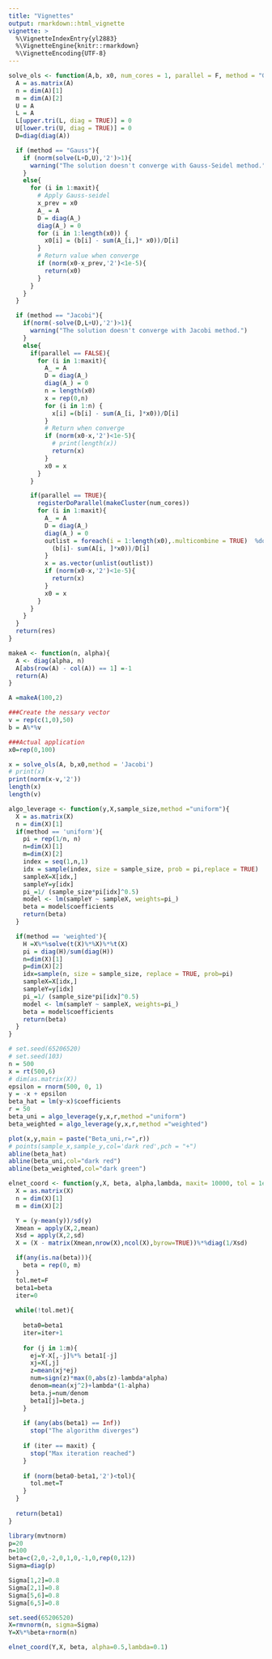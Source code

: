 ```yaml
---
title: "Vignettes"
output: rmarkdown::html_vignette
vignette: >
  %\VignetteIndexEntry{yl2883}
  %\VignetteEngine{knitr::rmarkdown}
  %\VignetteEncoding{UTF-8}
---
```



```r
solve_ols <- function(A,b, x0, num_cores = 1, parallel = F, method = "Gauss", maxit = 10000){
  A = as.matrix(A)
  n = dim(A)[1]
  m = dim(A)[2]
  U = A
  L = A
  L[upper.tri(L, diag = TRUE)] = 0
  U[lower.tri(U, diag = TRUE)] = 0
  D=diag(diag(A))

  if (method == "Gauss"){
    if (norm(solve(L+D,U),'2')>1){
      warning("The solution doesn't converge with Gauss-Seidel method.")
    }
    else{
      for (i in 1:maxit){
        # Apply Gauss-seidel
        x_prev = x0
        A_ = A
        D = diag(A_)
        diag(A_) = 0
        for (i in 1:length(x0)) {
          x0[i] = (b[i] - sum(A_[i,]* x0))/D[i]
        }
        # Return value when converge
        if (norm(x0-x_prev,'2')<1e-5){
          return(x0)
        }
      }
    }
  }

  if (method == "Jacobi"){
    if(norm(-solve(D,L+U),'2')>1){
      warning("The solution doesn't converge with Jacobi method.")
    }
    else{
      if(parallel == FALSE){
        for (i in 1:maxit){
          A_ = A
          D = diag(A_)
          diag(A_) = 0
          n = length(x0)
          x = rep(0,n)
          for (i in 1:n) {
            x[i] =(b[i] - sum(A_[i, ]*x0))/D[i]
          }
          # Return when converge
          if (norm(x0-x,'2')<1e-5){
            # print(length(x))
            return(x)
          }
          x0 = x
        }
      }

      if(parallel == TRUE){
        registerDoParallel(makeCluster(num_cores))
        for (i in 1:maxit){
          A_ = A
          D = diag(A_)
          diag(A_) = 0
          outlist = foreach(i = 1:length(x0),.multicombine = TRUE)  %dopar% {
            (b[i]- sum(A[i, ]*x0))/D[i]
          }
          x = as.vector(unlist(outlist))
          if (norm(x0-x,'2')<1e-5){
            return(x)
          }
          x0 = x
        }
      }
    }
  }
  return(res)
}
```


```r
makeA <- function(n, alpha){
  A <- diag(alpha, n)
  A[abs(row(A) - col(A)) == 1] =-1
  return(A)
}

A =makeA(100,2)

###Create the nessary vector
v = rep(c(1,0),50)
b = A%*%v

###Actual application
x0=rep(0,100)

x = solve_ols(A, b,x0,method = 'Jacobi')
# print(x)
print(norm(x-v,'2'))
length(x)
length(v)
```


```r
algo_leverage <- function(y,X,sample_size,method ="uniform"){
  X = as.matrix(X)
  n = dim(X)[1]
  if(method == 'uniform'){
    pi = rep(1/n, n)
    n=dim(X)[1]
    m=dim(X)[2]
    index = seq(1,n,1)
    idx = sample(index, size = sample_size, prob = pi,replace = TRUE)
    sampleX=X[idx,]
    sampleY=y[idx]
    pi_=1/ (sample_size*pi[idx]^0.5)
    model <- lm(sampleY ~ sampleX, weights=pi_)
    beta = model$coefficients
    return(beta)
  }

  if(method == 'weighted'){
    H =X%*%solve(t(X)%*%X)%*%t(X)
    pi = diag(H)/sum(diag(H))
    n=dim(X)[1]
    p=dim(X)[2]
    idx=sample(n, size = sample_size, replace = TRUE, prob=pi)
    sampleX=X[idx,]
    sampleY=y[idx]
    pi_=1/ (sample_size*pi[idx]^0.5)
    model <- lm(sampleY ~ sampleX, weights=pi_)
    beta = model$coefficients
    return(beta)
  }
}


```

```r
# set.seed(65206520)
# set.seed(103)
n = 500
x = rt(500,6)
# dim(as.matrix(X))
epsilon = rnorm(500, 0, 1)
y = -x + epsilon
beta_hat = lm(y~x)$coefficients
r = 50
beta_uni = algo_leverage(y,x,r,method ="uniform")
beta_weighted = algo_leverage(y,x,r,method ="weighted")

plot(x,y,main = paste("Beta_uni,r=",r))
# points(sample_x,sample_y,col='dark red',pch = "+")
abline(beta_hat)
abline(beta_uni,col="dark red")
abline(beta_weighted,col="dark green")

```
```r
elnet_coord <- function(y,X, beta, alpha,lambda, maxit= 10000, tol = 1e-6){
  X = as.matrix(X)
  n = dim(X)[1]
  m = dim(X)[2]

  Y = (y-mean(y))/sd(y)
  Xmean = apply(X,2,mean)  
  Xsd = apply(X,2,sd)
  X = (X - matrix(Xmean,nrow(X),ncol(X),byrow=TRUE))%*%diag(1/Xsd)

  if(any(is.na(beta))){
    beta = rep(0, m)
  }
  tol.met=F
  beta1=beta
  iter=0
  
  while(!tol.met){
    
    beta0=beta1
    iter=iter+1
    
    for (j in 1:m){
      ej=Y-X[,-j]%*% beta1[-j]
      xj=X[,j]
      z=mean(xj*ej)
      num=sign(z)*max(0,abs(z)-lambda*alpha)
      denom=mean(xj^2)+lambda*(1-alpha)
      beta.j=num/denom
      beta1[j]=beta.j
    }
    
    if (any(abs(beta1) == Inf))
      stop("The algorithm diverges")
    
    if (iter == maxit) {
      stop("Max iteration reached")
    }
    
    if (norm(beta0-beta1,'2')<tol){
      tol.met=T
    }
  }
  
  return(beta1)
}
```

```r
library(mvtnorm)
p=20
n=100
beta=c(2,0,-2,0,1,0,-1,0,rep(0,12))
Sigma=diag(p)

Sigma[1,2]=0.8
Sigma[2,1]=0.8
Sigma[5,6]=0.8
Sigma[6,5]=0.8

set.seed(65206520)
X=rmvnorm(n, sigma=Sigma)
Y=X%*%beta+rnorm(n)

elnet_coord(Y,X, beta, alpha=0.5,lambda=0.1)
```
